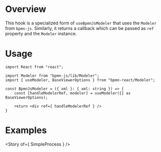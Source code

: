 

# Overview

This hook is a specialized form of `useBpmnJsModeler` that uses the `Modeler` from `bpmn-js`. Similarly, it returns a callback which can be passed as `ref` property and the `Modeler` instance.

# Usage

```tsx
import React from "react";

import Modeler from "bpmn-js/lib/Modeler";
import { useModeler, BaseViewerOptions } from "bpmn-react/Modeler";

const BpmnJsModeler = ({ xml }: { xml: string }) => {
    const [handleModelerRef, modeler] = useModeler({} as BaseViewerOptions);

    return <div ref={ handleModelerRef } />
}
```

# Examples

<Story of={ SimpleProcess } />
